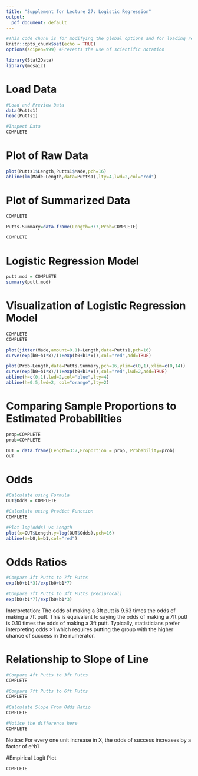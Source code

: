 ```yaml
---
title: "Supplement for Lecture 27: Logistic Regression"
output:
  pdf_document: default
---
```


```r
#This code chunk is for modifying the global options and for loading required R packages
knitr::opts_chunk$set(echo = TRUE)
options(scipen=999) #Prevents the use of scientific notation

library(Stat2Data)
library(mosaic)
```

# Load Data

```r
#Load and Preview Data
data(Putts1)
head(Putts1)

#Inspect Data
COMPLETE
```

# Plot of Raw Data

```r
plot(Putts1$Length,Putts1$Made,pch=16)
abline(lm(Made~Length,data=Putts1),lty=4,lwd=2,col="red")
```

# Plot of Summarized Data

```r
COMPLETE

Putts.Summary=data.frame(Length=3:7,Prob=COMPLETE)

COMPLETE
```

# Logistic Regression Model

```r
putt.mod = COMPLETE
summary(putt.mod)
```

# Visualization of Logistic Regression Model

```r
COMPLETE
COMPLETE

plot(jitter(Made,amount=0.1)~Length,data=Putts1,pch=16)
curve(exp(b0+b1*x)/(1+exp(b0+b1*x)),col="red",add=TRUE)

plot(Prob~Length,data=Putts.Summary,pch=16,ylim=c(0,1),xlim=c(0,14))
curve(exp(b0+b1*x)/(1+exp(b0+b1*x)),col="red",lwd=2,add=TRUE)
abline(h=c(0,1),lwd=2,col="blue",lty=4)
abline(h=0.5,lwd=2, col="orange",lty=2)
```

# Comparing Sample Proportions to Estimated Probabilities

```r
prop=COMPLETE
prob=COMPLETE

OUT = data.frame(Length=3:7,Proportion = prop, Probability=prob)
OUT

```

# Odds 

```r
#Calculate using Formula
OUT$Odds = COMPLETE

#Calculate using Predict Function
COMPLETE

#Plot log(odds) vs Length
plot(x=OUT$Length,y=log(OUT$Odds),pch=16)
abline(a=b0,b=b1,col="red")
```

# Odds Ratios

```r
#Compare 3ft Putts to 7ft Putts
exp(b0+b1*3)/exp(b0+b1*7)

#Compare 7ft Putts to 3ft Putts (Reciprocal)
exp(b0+b1*7)/exp(b0+b1*3)
```

Interpretation: The odds of making a 3ft putt is 9.63 times the odds of making a 7ft putt. This is equivalent to saying the odds of making a 7ft putt is 0.10 times the odds of making a 3ft putt. Typically, statisticians prefer interpreting odds >1 which requires putting the group with the higher chance of success in the numerator.

# Relationship to Slope of Line

```r
#Compare 4ft Putts to 3ft Putts
COMPLETE

#Compare 7ft Putts to 6ft Putts
COMPLETE

#Calculate Slope From Odds Ratio
COMPLETE

#Notice the difference here
COMPLETE
```

Notice: For every one unit increase in X, the odds of success increases by a factor of e^b1

#Empirical Logit Plot

```r
COMPLETE
```

